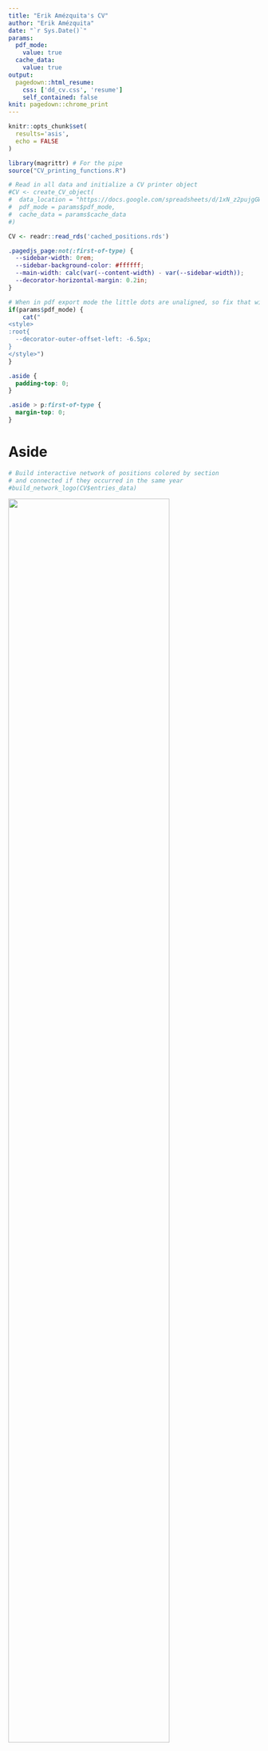 ```yaml
---
title: "Erik Amézquita's CV"
author: "Erik Amézquita"
date: "`r Sys.Date()`"
params:
  pdf_mode:
    value: true
  cache_data:
    value: true
output:
  pagedown::html_resume:
    css: ['dd_cv.css', 'resume']
    self_contained: false
knit: pagedown::chrome_print
---
```


```r
knitr::opts_chunk$set(
  results='asis', 
  echo = FALSE
)

library(magrittr) # For the pipe
source("CV_printing_functions.R")

# Read in all data and initialize a CV printer object
#CV <- create_CV_object(
#  data_location = "https://docs.google.com/spreadsheets/d/1xN_z2pujgGWfh20woktwwrt7vjaZhMy8MCdHCseoJqg/",  
#  pdf_mode = params$pdf_mode,
#  cache_data = params$cache_data
#)

CV <- readr::read_rds('cached_positions.rds')
```

```css
.pagedjs_page:not(:first-of-type) {
  --sidebar-width: 0rem;
  --sidebar-background-color: #ffffff;
  --main-width: calc(var(--content-width) - var(--sidebar-width));
  --decorator-horizontal-margin: 0.2in;
}
```



```r
# When in pdf export mode the little dots are unaligned, so fix that with some conditional CSS.
if(params$pdf_mode) {
    cat("
<style>
:root{
  --decorator-outer-offset-left: -6.5px;
}
</style>")
}
```

```css
.aside {
  padding-top: 0;
}

.aside > p:first-of-type {
  margin-top: 0;
}
```


Aside
================================================================================

```r
# Build interactive network of positions colored by section
# and connected if they occurred in the same year
#build_network_logo(CV$entries_data)
```


![](https://ejamezquita.github.io/barley/figs/S017_L3_1.gif){width=80%}

```r
if(params$pdf_mode){
  cat("View this CV online at [`ejamezquita.github.io/cv`](https://ejamezquita.github.io/cv.html)")
} else {
  cat("[<i class='fas fa-download'></i> Download this CV](https://www.egr.msu.edu/~amezqui3/cv/cv.pdf)")
}
```

Contact {#contact}
--------------------------------------------------------------------------------

```r
CV %>% print_contact_info()
```



Skills {#skills}
--------------------------------------------------------------------------------

```r
#CV %>% print_skill_bars()
```

- **Programming**: Python, R, C/C++, bash/unix

- **Technologies**: $\LaTeX$, RMarkdown, jupyter, vim, html/css

- **Languages**: Spanish (native), English (fluent), French (elementary)


Disclaimer {#disclaimer}
--------------------------------------------------------------------------------

Made with the R package [**pagedown**](https://github.com/rstudio/pagedown). 

Last updated on `r Sys.Date()`.



Main
================================================================================

Erik Amézquita {#title}
--------------------------------------------------------------------------------

```r
# Note the special double pipe so we modify the CV object in place
CV %<>% print_text_block("intro") 
```

Career and Education {data-icon=graduation-cap data-concise=true}
--------------------------------------------------------------------------------

```r
CV %<>% print_section('education')
```

Peer-reviewed work {data-icon=book}
--------------------------------------------------------------------------------

::: aside
```r
#CV %<>% print_text_block('peer_reviewed_publications_aside')
```
:::

```r
CV %<>% print_section('peer_reviewed_publications')
```

Work under review {data-icon=newspaper}
--------------------------------------------------------------------------------

::: aside
```r
#CV %<>% print_text_block('peer_reviewed_publications_aside')
```
:::

```r
CV %<>% print_section('preprint')
```

Students Mentored {data-icon=glasses}
--------------------------------------------------------------------------------

```r
CV %<>% print_section('students')
```

Teaching Experience {data-icon=chalkboard-teacher}
--------------------------------------------------------------------------------

```r
CV %<>% print_section('teaching')
```

Invited and recent talks {data-icon=microphone}
--------------------------------------------------------------------------------

```r
CV %<>% print_section('talks_delivered')
```


Workshops lead {data-icon=wrench}
--------------------------------------------------------------------------------

```r
CV %<>% print_section('workshops')
```

Select Flash Talks (with posters) {data-icon=bolt}
--------------------------------------------------------------------------------

```r
CV %<>% print_section('flash_posters')
```

Select workshops and hackathons attended {data-icon=lightbulb}
--------------------------------------------------------------------------------

```r
CV %<>% print_section('hackathons')
```


Outreach {data-icon=user-plus}
--------------------------------------------------------------------------------

```r
CV %<>% print_section('outreach')
```

Select Service {data-icon=users}
--------------------------------------------------------------------------------

```r
CV %<>% print_section('service')
```

Select and Recent Awards {data-icon=award}
--------------------------------------------------------------------------------

```r
CV %<>% print_section('awards')
```


```r
#CV %<>% print_links()
```

